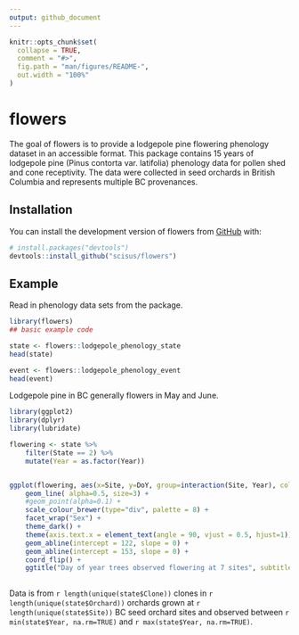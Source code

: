 ```yaml
---
output: github_document
---
```


<!-- README.md is generated from README.Rmd. Please edit that file -->

```r
knitr::opts_chunk$set(
  collapse = TRUE,
  comment = "#>",
  fig.path = "man/figures/README-",
  out.width = "100%"
)
```

# flowers

<!-- badges: start -->
<!-- badges: end -->

The goal of flowers is to provide a lodgepole pine flowering phenology dataset in an accessible format. This package contains 15 years of lodgepole pine (Pinus contorta var. latifolia) phenology data for pollen shed and cone receptivity. The data were collected in seed orchards in British Columbia and represents multiple BC provenances.

## Installation

<!--
You can install the released version of flowers from [CRAN](https://CRAN.R-project.org) with:

``` r
install.packages("flowers")
```
-->

You can install the development version of flowers from [GitHub](https://github.com/) with:

``` r
# install.packages("devtools")
devtools::install_github("scisus/flowers")
```
## Example

Read in phenology data sets from the package.

```r
library(flowers)
## basic example code

state <- flowers::lodgepole_phenology_state
head(state)

event <- flowers::lodgepole_phenology_event
head(event)
```

Lodgepole pine in BC generally flowers in May and June.

```r
library(ggplot2)
library(dplyr)
library(lubridate)

flowering <- state %>%
    filter(State == 2) %>%
    mutate(Year = as.factor(Year))


ggplot(flowering, aes(x=Site, y=DoY, group=interaction(Site, Year), colour = Site)) +
    geom_line( alpha=0.5, size=3) +
    #geom_point(alpha=0.1) +
    scale_colour_brewer(type="div", palette = 8) +
    facet_wrap("Sex") +
    theme_dark() +
    theme(axis.text.x = element_text(angle = 90, vjust = 0.5, hjust=1)) +
    geom_abline(intercept = 122, slope = 0) +
    geom_abline(intercept = 153, slope = 0) +
    coord_flip() +
    ggtitle("Day of year trees observed flowering at 7 sites", subtitle = "Lodgepole pine observed between 1997 and 2012. Vertical lines at May and June 1") 
    
```

Data is from `r length(unique(state$Clone))` clones in 
`r length(unique(state$Orchard))` orchards grown at 
`r length(unique(state$Site))` BC seed orchard sites and observed between `r min(state$Year, na.rm=TRUE)` 
and `r max(state$Year, na.rm=TRUE)`.


